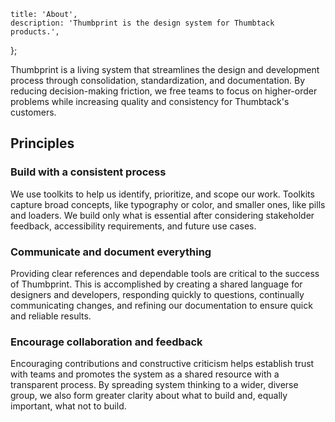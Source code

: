 
    title: 'About',
    description: 'Thumbprint is the design system for Thumbtack products.',
};

Thumbprint is a living system that streamlines the design and development process through consolidation, standardization, and documentation. By reducing decision-making friction, we free teams to focus on higher-order problems while increasing quality and consistency for Thumbtack's customers.

## Principles

### Build with a consistent process

We use toolkits to help us identify, prioritize, and scope our work. Toolkits capture broad concepts, like typography or color, and smaller ones, like pills and loaders. We build only what is essential after considering stakeholder feedback, accessibility requirements, and future use cases.

### Communicate and document everything

Providing clear references and dependable tools are critical to the success of Thumbprint. This is accomplished by creating a shared language for designers and developers, responding quickly to questions, continually communicating changes, and refining our documentation to ensure quick and reliable results.

### Encourage collaboration and feedback

Encouraging contributions and constructive criticism helps establish trust with teams and promotes the system as a shared resource with a transparent process. By spreading system thinking to a wider, diverse group, we also form greater clarity about what to build and, equally important, what not to build.
